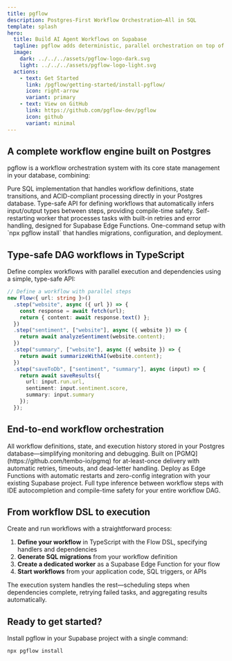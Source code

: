 ```yaml
---
title: pgflow
description: Postgres-First Workflow Orchestration—All in SQL
template: splash
hero:
  title: Build AI Agent Workflows on Supabase
  tagline: pgflow adds deterministic, parallel orchestration on top of Supabase Background Jobs - no extra servers needed
  image:
    dark: ../../../assets/pgflow-logo-dark.svg
    light: ../../../assets/pgflow-logo-light.svg
  actions:
    - text: Get Started
      link: /pgflow/getting-started/install-pgflow/
      icon: right-arrow
      variant: primary
    - text: View on GitHub
      link: https://github.com/pgflow-dev/pgflow
      icon: github
      variant: minimal
---
```



## A complete workflow engine built on Postgres

pgflow is a workflow orchestration system with its core state management in your database, combining:

<CardGrid>
  <Card title="SQL Core" icon="star">
    Pure SQL implementation that handles workflow definitions, state transitions, and ACID-compliant processing directly in your Postgres database.
  </Card>
  <Card title="TypeScript DSL" icon="seti:typescript">
    Type-safe API for defining workflows that automatically infers input/output types between steps, providing compile-time safety.
  </Card>
  <Card title="Edge Worker" icon="rocket">
    Self-restarting worker that processes tasks with built-in retries and error handling, designed for Supabase Edge Functions.
  </Card>
  <Card title="CLI Tools" icon="seti:powershell">
    One-command setup with `npx pgflow install` that handles migrations, configuration, and deployment.
  </Card>
</CardGrid>

## Type-safe DAG workflows in TypeScript

Define complex workflows with parallel execution and dependencies using a simple, type-safe API:

```typescript
// Define a workflow with parallel steps
new Flow<{ url: string }>()
  .step("website", async ({ url }) => {
    const response = await fetch(url);
    return { content: await response.text() };
  })
  .step("sentiment", ["website"], async ({ website }) => {
    return await analyzeSentiment(website.content);
  })
  .step("summary", ["website"], async ({ website }) => {
    return await summarizeWithAI(website.content);
  })
  .step("saveToDb", ["sentiment", "summary"], async (input) => {
    return await saveResults({
      url: input.run.url,
      sentiment: input.sentiment.score,
      summary: input.summary
    });
  });
```

## End-to-end workflow orchestration

<CardGrid>
  <Card title="Single source of truth" icon="open-book">
    All workflow definitions, state, and execution history stored in your Postgres database—simplifying monitoring and debugging.
  </Card>

  <Card title="Reliable task processing" icon="rocket">
    Built on [PGMQ](https://github.com/tembo-io/pgmq) for at-least-once delivery with automatic retries, timeouts, and dead-letter handling.
  </Card>

  <Card title="Supabase-native" icon="puzzle">
    Deploy as Edge Functions with automatic restarts and zero-config integration with your existing Supabase project.
  </Card>

  <Card title="Developer experience" icon="approve-check">
    Full type inference between workflow steps with IDE autocompletion and compile-time safety for your entire workflow DAG.
  </Card>
</CardGrid>

## From workflow DSL to execution

Create and run workflows with a straightforward process:

1. **Define your workflow** in TypeScript with the Flow DSL, specifying handlers and dependencies
2. **Generate SQL migrations** from your workflow definition
3. **Create a dedicated worker** as a Supabase Edge Function for your flow
4. **Start workflows** from your application code, SQL triggers, or APIs

The execution system handles the rest—scheduling steps when dependencies complete, retrying failed tasks, and aggregating results automatically.

## Ready to get started?

Install pgflow in your Supabase project with a single command:

```bash
npx pgflow install
```
